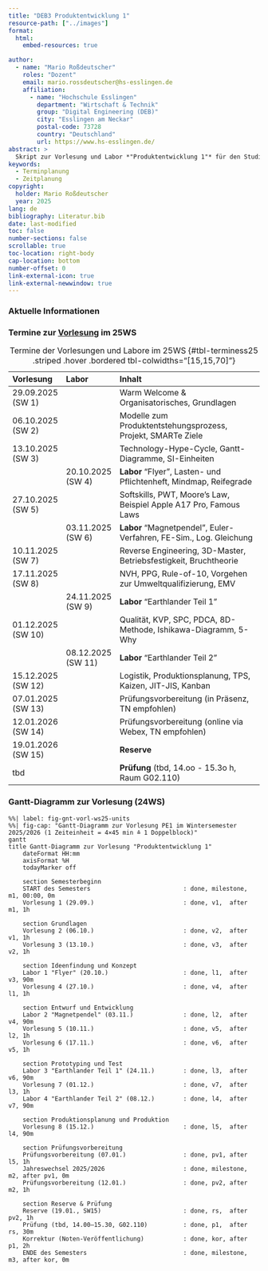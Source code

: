 ```yaml
---
title: "DEB3 Produktentwicklung 1"
resource-path: ["../images"]
format:
  html:
    embed-resources: true

author:
  - name: "Mario Roßdeutscher"
    roles: "Dozent"
    email: mario.rossdeutscher@hs-esslingen.de
    affiliation: 
      - name: "Hochschule Esslingen"
        department: "Wirtschaft & Technik"
        group: "Digital Engineering (DEB)"
        city: "Esslingen am Neckar"
        postal-code: 73728
        country: "Deutschland"
        url: https://www.hs-esslingen.de/
abstract: > 
  Skript zur Vorlesung und Labor *"Produktentwicklung 1"* für den Studiengang Digital Engineering DEB3 im Wintersemester 2025/2026
keywords:
  - Terminplanung
  - Zeitplanung
copyright: 
  holder: Mario Roßdeutscher
  year: 2025
lang: de
bibliography: Literatur.bib
date: last-modified
toc: false
number-sections: false
scrollable: true
toc-location: right-body
cap-location: bottom
number-offset: 0
link-external-icon: true
link-external-newwindow: true
---
```


<!-- -------------------------------------------------------------------------

                       Termine Wintersemester 2024/2025 DEB3

-------------------------------------------------------------------------- -->

### Aktuelle Informationen

<!-- -------------------------------------------------------------------------

::: {.callout-tip}
## Noten DE3.PRO1-V3 in HE-Online ab Freitag, 31.01.2025 EoB
Die Noten der Klausur DE3.PRO1-V3 vom 20.01.2025 sind ab **Freitag, 31.01.2025 EoB** in [HE-Online](https://heonline.hs-esslingen.de/) verfügbar!
:::


::: {.callout-tip}
## Termin zur Prüfungseinsicht DE3.PRO1-V3
Zur Vereinbarung eines individuellen Termins zur Prüfungseinsicht melden Sie sich bitte per Mail ([christian.anders@hs-esslingen.de](mailto:christian.anders@hs-esslingen.de)).
:::
-------------------------------------------------------------------------- -->


### Termine zur [Vorlesung](https://moodle.hs-esslingen.de/moodle/course/view.php?id=32955) im 25WS

<!--

CA 24WS
+-------------+------------+---------------------------------------------------------------------+
| Vorlesung   | Labor      | Inhalt                                                              |
+=============+============+=====================================================================+
| 23.09.2024  |            | Warm Welcome & Organisatorisches                                    | 
+-------------+------------+---------------------------------------------------------------------+
| 30.09.2024  |            | Modelle zum Produktentstehungsprozess, Projekt, SMARTe Ziele        | 
+-------------+------------+---------------------------------------------------------------------+
| 07.10.2024  |            | Technology-Hype-Cycle, Gantt-Diagramme, SI-Einheiten                | 
+-------------+------------+---------------------------------------------------------------------+
|             | 14.10.2024 | **Labor** "Flyer", Lasten- und Pflichtenheft, Mindmap, Reifegrade   | 
+-------------+------------+---------------------------------------------------------------------+
| 21.10.2024  |            | Softskills, PWT, Moore's Law, Beispiel Apple A17 Pro, Famous Laws   | 
+-------------+------------+---------------------------------------------------------------------+
|             | 28.10.2024 | **Labor** "Magnetpendel", Euler-Verfahren, FE-Sim., Log. Gleichung  | 
+-------------+------------+---------------------------------------------------------------------+
| 04.11.2024  |            | Reverse Engineering, 3D-Master, Betriebsfestigkeit, Bruchtheorie    | 
+-------------+------------+---------------------------------------------------------------------+
| 11.11.2024  |            | NVH, PPG, Rule-of-10, Vorgehen zur Umweltqualifizierung, EMV        | 
+-------------+------------+---------------------------------------------------------------------+
|             | 18.11.2024 | **Labor** "Earthlander Teil 1"                                      | 
+-------------+------------+---------------------------------------------------------------------+
| 25.11.2024  |            | Qualität, KVP, SPC, PDCA, 8D-Methode, Ishikawa-Diagramm, 5-Why      | 
+-------------+------------+---------------------------------------------------------------------+
|             | 02.12.2024 | **Labor** "Earthlander Teil 2"                                      | 
+-------------+------------+---------------------------------------------------------------------+
| 09.12.2024  |            | Labor Logistik, Produktionsplanung, TPS, Kaizen, JIT-JIS, Kanban    | 
+-------------+------------+---------------------------------------------------------------------+
| 16.12.2024  |            | Prüfungsvorbereitung (in Präsenz, TN empfohlen)                     | 
+-------------+------------+---------------------------------------------------------------------+
| 13.01.2025  |            | Prüfungsvorbereitung (online via Webex, TN empfohlen)               | 
+-------------+------------+---------------------------------------------------------------------+
| 20.01.2025  |            | **Prüfung** (20.01.2025, 14.oo - 15.3o h, Raum G02.110)             | 
+-------------+------------+---------------------------------------------------------------------+
: Termine der Vorlesungen und Labore im Wintersemester 2024/2025 {#tbl-terminess24 .striped .hover .bordered tbl-colwidths="[15,15,70]"}


-->

| Vorlesung             | Labor                  | Inhalt                                                              |
|:----------------------|:-----------------------|:--------------------------------------------------------------------|
| 29.09.2025<br>(SW 1)  |                        | Warm Welcome & Organisatorisches, Grundlagen                  |
| 06.10.2025<br>(SW 2)  |                        | Modelle zum Produktentstehungsprozess, Projekt, SMARTe Ziele        |
| 13.10.2025<br>(SW 3)  |                        | Technology-Hype-Cycle, Gantt-Diagramme, SI-Einheiten                |
|                        | 20.10.2025<br>(SW 4)  | **Labor** "Flyer", Lasten- und Pflichtenheft, Mindmap, Reifegrade   |
| 27.10.2025<br>(SW 5)  |                        | Softskills, PWT, Moore's Law, Beispiel Apple A17 Pro, Famous Laws   |
|                        | 03.11.2025<br>(SW 6)  | **Labor** "Magnetpendel", Euler-Verfahren, FE-Sim., Log. Gleichung  |
| 10.11.2025<br>(SW 7)  |                        | Reverse Engineering, 3D-Master, Betriebsfestigkeit, Bruchtheorie    |
| 17.11.2025<br>(SW 8)  |                        | NVH, PPG, Rule-of-10, Vorgehen zur Umweltqualifizierung, EMV        |
|                        | 24.11.2025<br>(SW 9)  | **Labor** "Earthlander Teil 1"                                      |
| 01.12.2025<br>(SW 10) |                        | Qualität, KVP, SPC, PDCA, 8D-Methode, Ishikawa-Diagramm, 5-Why      |
|                        | 08.12.2025<br>(SW 11) | **Labor** "Earthlander Teil 2"                                      |
| 15.12.2025<br>(SW 12) |                        | Logistik, Produktionsplanung, TPS, Kaizen, JIT-JIS, Kanban          |
| 07.01.2025<br>(SW 13) |                        | Prüfungsvorbereitung (in Präsenz, TN empfohlen)                     |
| 12.01.2026<br>(SW 14) |                        | Prüfungsvorbereitung (online via Webex, TN empfohlen)               |
| 19.01.2026<br>(SW 15) |                        | **Reserve**                                                         |
| tbd       <br>        |                        | **Prüfung** (tbd, 14.oo - 15.3o h, Raum G02.110)                    |
: Termine der Vorlesungen und Labore im 25WS {#tbl-terminess25 .striped .hover .bordered tbl-colwidths="[15,15,70]"}


### Gantt-Diagramm zur Vorlesung (24WS)

<!--
CA 24 WS 


```mermaid
%%| fig-width: 
%%| label: fig-label-gntvorlesungpe1
%%| fig-cap: "Gantt-Diagramm zur Vorlesung PE1 im Wintersemester 2024/2025 (1 Zeiteinheit = 4x45min)"
gantt
title Gantt-Diagramm zur Vorlesung "Produktentwicklung 1"
    dateFormat HH:mm
    axisFormat %H
    todayMarker off

    section Welcome
    START des Semesters: done, milestone, m1, 00:00, 0m
    Vorlesung 1 (23.09.) : done, t1, after m1, 1h
    section Grundlagen
    Vorlesung 2 (30.09.) : done, t2, after t1, 1h
    Vorlesung 3 (07.10.) : done, t3, after t2, 1h
    section Ideenfindung und Konzept
    Labor 1 "Flyer" (14.10.): done, l1, after t3, 90m
    Vorlesung 4 (21.10.) : done, t4, after l1, 1h
    section Entwurf und Entwicklung
    Labor 2 "Magnetpendel" (28.10.) : done, l2, after t4, 90m
    Vorlesung 5 (04.11.) : done, t5, after l2, 1h
    Vorlesung 6 (11.11.) : done, t6, after t5, 1h
    section Prototyping und Test
    Labor 3 "Earthlander Teil 1" (18.11.) : done, l3, after t6, 90m
    Vorlesung 7 (25.11.) : done, t7, after l3, 1h
    Labor 4 "Earthlander Teil 2" (02.12.) : done, l4, after t7, 90m
    section Produktionsplanung und Produktion
    Vorlesung 8 (09.12.): done, t8, after l4, 1h
    section Prüfungsvorbereitung
    Prüfungsvorbereitung (16.12.) : done, t9, after t8, 1h
    Jahreswechsel 2025/2026 : done, milestone, m2, after t9, 0m
    Prüfungsvorbereitung (13.01.) : done, t10, after m2, 1h
    section Prüfung
    Prüfung (20.01.2025 14.oo - 15.3o h, Raum G02.110): done, p1, after t10, 30m
    Korrektur (Noten sind ab 31.01. in HE-Online verfügbar) : done, t11, after p1, 90m
    ENDE des Semesters : done, milestone, m3, after t11, 0m
```



Mario - mit Terminen (Achse unten nicht lesbar) 24 WS 


```mermaid
%%| label: fig-gnt-vorl-ws25
%%| fig-cap: "Gantt-Diagramm zur Vorlesung PE1 im Wintersemester 2025/2026 (Aktivitäten dauern bis zum nächsten Termin)"
gantt
    title Gantt-Diagramm zur Vorlesung "Produktentwicklung 1" (WS 2025/2026)
    dateFormat  YYYY-MM-DD
    axisFormat  %d.%m.%Y
    todayMarker off

    section Semester
    START des Semesters                       : milestone, m1, 2025-09-29, 0d

    section Welcome
    Vorlesung 1 (29.09.)                      : v1,  2025-09-29, 2025-10-06

    section Grundlagen
    Vorlesung 2 (06.10.)                      : v2,  2025-10-06, 2025-10-13
    Vorlesung 3 (13.10.)                      : v3,  2025-10-13, 2025-10-20

    section Ideenfindung & Konzept
    Labor 1 "Flyer" (20.10.)                  : l1,  2025-10-20, 2025-10-27
    Vorlesung 4 (27.10.)                      : v4,  2025-10-27, 2025-11-03

    section Entwurf & Entwicklung
    Labor 2 "Magnetpendel" (03.11.)           : l2,  2025-11-03, 2025-11-10
    Vorlesung 5 (10.11.)                      : v5,  2025-11-10, 2025-11-17
    Vorlesung 6 (17.11.)                      : v6,  2025-11-17, 2025-11-24

    section Prototyping & Test
    Labor 3 "Earthlander 1" (24.11.)          : l3,  2025-11-24, 2025-12-01
    Vorlesung 7 (01.12.)                      : v7,  2025-12-01, 2025-12-08
    Labor 4 "Earthlander 2" (08.12.)          : l4,  2025-12-08, 2025-12-15
    Labor 5 "Logistik/Prod./TPS" (15.12.)     : l5,  2025-12-15, 2025-12-22

    section Prüfungsvorbereitung
    Vorbereitung (22.12.)                     : pv1, 2025-12-22, 2026-01-12
    Vorbereitung (12.01.)                     : pv2, 2026-01-12, 2026-01-19

    section Reserve & Prüfung
    Reserve (19.01., SW15)                    : v15, 2026-01-19, 2026-01-26
    Pufferwoche (eine Woche nach SW15)        : pw,  2026-01-26, 2026-02-02
    Prüfung (tbd, 14.oo–15.3o, G02.110)       : milestone, px, 2026-02-02, 0d

    section Semester
    ENDE des Semesters                        : milestone, m3, after px, 0d

```

-->

```mermaid
%%| label: fig-gnt-vorl-ws25-units
%%| fig-cap: "Gantt-Diagramm zur Vorlesung PE1 im Wintersemester 2025/2026 (1 Zeiteinheit = 4×45 min ≙ 1 Doppelblock)"
gantt
title Gantt-Diagramm zur Vorlesung "Produktentwicklung 1"
    dateFormat HH:mm
    axisFormat %H
    todayMarker off

    section Semesterbeginn
    START des Semesters                          : done, milestone, m1, 00:00, 0m
    Vorlesung 1 (29.09.)                         : done, v1,  after m1, 1h

    section Grundlagen
    Vorlesung 2 (06.10.)                         : done, v2,  after v1, 1h
    Vorlesung 3 (13.10.)                         : done, v3,  after v2, 1h

    section Ideenfindung und Konzept
    Labor 1 "Flyer" (20.10.)                     : done, l1,  after v3, 90m
    Vorlesung 4 (27.10.)                         : done, v4,  after l1, 1h

    section Entwurf und Entwicklung
    Labor 2 "Magnetpendel" (03.11.)              : done, l2,  after v4, 90m
    Vorlesung 5 (10.11.)                         : done, v5,  after l2, 1h
    Vorlesung 6 (17.11.)                         : done, v6,  after v5, 1h

    section Prototyping und Test
    Labor 3 "Earthlander Teil 1" (24.11.)        : done, l3,  after v6, 90m
    Vorlesung 7 (01.12.)                         : done, v7,  after l3, 1h
    Labor 4 "Earthlander Teil 2" (08.12.)        : done, l4,  after v7, 90m

    section Produktionsplanung und Produktion
    Vorlesung 8 (15.12.)                         : done, l5,  after l4, 90m

    section Prüfungsvorbereitung
    Prüfungsvorbereitung (07.01.)                : done, pv1, after l5, 1h
    Jahreswechsel 2025/2026                      : done, milestone, m2, after pv1, 0m
    Prüfungsvorbereitung (12.01.)                : done, pv2, after m2, 1h

    section Reserve & Prüfung
    Reserve (19.01., SW15)                       : done, rs,  after pv2, 1h
    Prüfung (tbd, 14.00–15.30, G02.110)          : done, p1,  after rs, 30m
    Korrektur (Noten-Veröffentlichung)           : done, kor, after p1, 2h
    ENDE des Semesters                           : done, milestone, m3, after kor, 0m

```

<!--
::: {.callout-important}
## Prüfungstermin DEB3 "Produktentwicklung 1" im WS2024/2025
**Montag, 20. Januar 2025, 14.oo - 15.30 h**!
WICHTIG! Bitte mindestens **15 Minuten VOR Beginn der Prüfung** im Prüfungsraum (**Raum G02.110**) eintreffen! (Diese 15 Minuten sind die absolute DEADLINE!) Ein früheres, deutlich stressfreies Erscheinen wird dringendst empfohlen!!! (Tipp: 30 Minuten vor Beginn der Prüfung). 
:::

::: {.callout-warning}
## ÄNDERUNGEN BEI ZEITEN VON VORLESUNGEN UND LABOREN!
Abweichend vom Raster der Vorlesungs-Zeiten der Hochschule Esslingen werden die Zeiten der Vorlesung und Labore *"Produktentwicklung 1"* im Wintersemester 2024/2025 in einem abweichenden Zeitraster erfolgen. Diese Abweichung gründet auf Wünschen und Vorschlägen der Studierenden und ist gültig, bis von Seiten der Studierenden oder des Dozenten oder der Hochschule andere Wünsche und Vorschläge geäußert werden. Für den Fall, dass kein gemeinsam getragener Vorschlag zum Zeitraster erreicht werden kann gelten die Zeitvorgaben der Hochschule Esslingen. Die [Bringschuld](https://de.wikipedia.org/wiki/Bringschuld#Informationsverwaltung) für Anregungen zu Änderungen am jeweils gültigen Zeitraster liegt beim jeweils mit dem aktuell gültigen Zeitraster Unzufriedenen.
:::

### Vorlesungs-Zeiten PE1 im WS2024/2025 (ab 30.09.2024)

**11:30 bis 12:45 Uhr → Vorlesung**
12:45 bis 13:15 Uhr → Pause
**13:15 bis 15:00 Uhr → Vorlesung**


### Labor-Zeiten PE1 im WS2024/2025 (ab 30.09.2024)

**11:30 bis 12:30 Uhr → Labor**
12:30 bis 13:00 Uhr → Pause
**13:00 bis 16:30 Uhr → Labor**



### Vorlesungs-Zeiten lt. Hochschule Esslingen
 
1.	Stunde: 8:00 bis 9:30 Uhr
2.	Stunde: 9:45 bis 11:15 Uhr
3.	Stunde: **11:30 bis 13:00 Uhr → Vorlesung/Labor**
4.	Stunde: 13:00 bis 14:00 Uhr → Pause
5.	Stunde: **14:00 bis 15:30 Uhr → Vorlesung/Labor**
6.	Stunde: **15:45 bis 17:15 Uhr → Labor**
7.	Stunde: 17:30 bis 19:00 Uhr

<!--
### Gantt-Diagramme zu den Vorlesungen im WS 2024/2025

```mermaid
%%| fig-width: 
%%| label: fig-label-gntvorlesung241021
%%| fig-cap: "Gantt-Diagramm zur 4. Vorlesung PE1 am 2024-10-21"
gantt
title Gantt-Diagramm zur 4. Vorlesung PE1 am 2024-10-21
    dateFormat HH:mm
    axisFormat %H:%M
    todayMarker off

    section V4.1
    Softskills (Kapitel 6) : t1, 11:30, 75m

    section Pause
    Mittagspause: done, p1, after t1, 30m
   
    section V4.2
    Rezept Brownies : t2, after p1, 5m
    PWT (Kapitel 3.1) : t3, after t2, 25m
    Apple A17 Pro SoC : t4, after t3, 45m
    Famous Laws : t5, after t4, 30m
```


```mermaid
%%| fig-width: 
%%| label: fig-label-gntvorlesung241104
%%| fig-cap: "Gantt-Diagramm zur 5. Vorlesung PE1 am 2024-11-04"
gantt
title Gantt-Diagramm zur 5. Vorlesung PE1 am 2024-11-04
    dateFormat HH:mm
    axisFormat %H:%M
    todayMarker off

    section V5.1
    Rückblick Labor Magnetpendel : t1, 11:30, 30m
    Reverse Engineering (Kapitel 3.3) : t2, after t1, 45m

    section Pause
    Mittagspause : done, p1, after t2, 30m
   
    section V5.2
    Reverse Engineering (Kapitel 3.3) : t3, after p1, 15m
    3D-Master (Kapitel 3.6) : t4, after t3, 15m
    Betriebsfestigkeit (Kapitel 3.7) : t5, after t4, 50m
    Bruchtheorie (Kapitel 3.7.3) : t6, after t5, 25m
```

<!-- 
Tipp: Reverse-Engineering 15 min kürzen.
Idee: Übungsaufgabe Betriebsfestigkeit in der Vorlesung rechnen.
-->

<!--
```mermaid
%%| fig-width: 
%%| label: fig-label-gntvorlesung241111
%%| fig-cap: "Gantt-Diagramm zur 6. Vorlesung PE1 am 2024-11-11"
gantt
title Gantt-Diagramm zur 6. Vorlesung PE1 am 2024-11-11
    dateFormat HH:mm
    axisFormat %H:%M
    todayMarker off

    section V6.1
    Rückblick Betriebsfestigkeit + Video Wind Turbine Blade Fatigue Testing : t1, 11:30, 30m
    NVH (Kapitel 3.8) : t2, after t1, 15m
    Kostenbeeinflussung im PEP (Kapitel 3.9.1) : t3, after t2, 30m

    section Pause
    Mittagspause : done, p1, after t3, 30m
   
    section V6.2
    Rule-of-10 + PPG (Kapitel 3.9.2 + 3.9.3) : t4, after p1, 15m
    Besichtigung Klimaschrank : crit, t5, after t4, 15m
    Umweltqualifizierung (Kapitel 4.3) : t6, after t5, 75m
```
-->

<!--
### Gantt-Diagramme zur Prüfungsvorbereitung im WS 2024/2025

```mermaid
%%| fig-width: 
%%| label: fig-label-gntpv1_241216
%%| fig-cap: "Gantt-Diagramm zur 1. Prüfungsvorbereitung PE1 am 2024-12-16"
gantt
title Gantt-Diagramm zur 1. Prüfungsvorbereitung PE1 am 2024-12-16
    dateFormat HH:mm
    axisFormat %H:%M
    todayMarker off

    section PV1.1
    Skript PE1 Version WS24/25 ist in Moodle online (→ Freeze der prüfungsrelevanten Inhalte ist erfolgt) : crit, milestone, m1, 11:30, 0m
    Gemeinsame Sichtung der im Skript im Semester ergänzten und geänderten Inhalte : t1, after m1, 60m
    Feedback zu den zurückliegenden Vorlesungen und Laboren : t2, after t1, 15m
    section Pause
    Mittagspause : done, p1, after t2, 30m
   
    section PV1.2
    HTML-Dokument zur Prüfungsvorbereitung ist in Moodle online: crit, milestone, m2, after p1, 0m
    Q & A (in Präsenz, TN freiwillig) : t3, after p1, 105m
```


```mermaid
%%| fig-width: 
%%| label: fig-label-gntpv2_250113
%%| fig-cap: "Gantt-Diagramm zur 2. Prüfungsvorbereitung PE1 am 2025-01-13"
gantt
title Gantt-Diagramm zur 2. Prüfungsvorbereitung PE1 am 2025-01-13
    dateFormat HH:mm
    axisFormat %H:%M
    todayMarker off

    section PV2.1
    Templates der Prüfungsfragen Version WS24/25 ist in Moodle online : crit, milestone, m1, 11:30, 0m
    Q & A (online via Webex, TN freiwillig) : t1, 11:30, 75m

    section Pause
    Mittagspause : done, p1, after t1, 30m
   
    section PV2.2
    Q & A (online via Webex, TN freiwillig) : t2, after p1, 105m
```
-->

<!--
::: {.callout-important}
## Fragen zur Prüfungsvorbereitung?
Bei Fragen zur Prüfungsvorbereitung melden Sie sich bitte gerne jederzeit mit Ihrer Frage oder zur Vereinbarung eines individuellen [Webex-Meetings](https://hs-esslingen.webex.com/meet/christian.anders) per Mail ([christian.anders@hs-esslingen.de](mailto:christian.anders@hs-esslingen.de)).
:::
-->